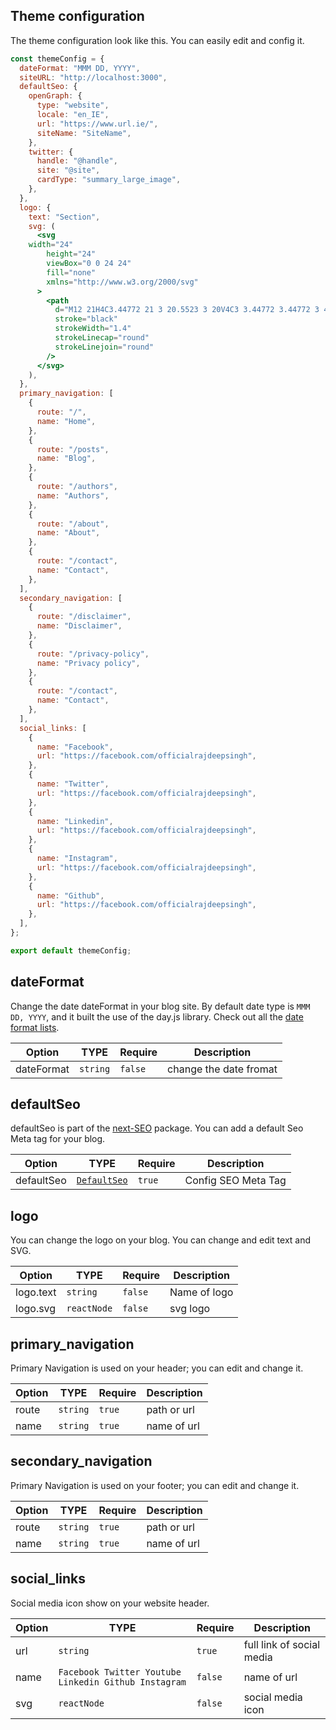 
## Theme configuration

The theme configuration look like this. You can easily edit and config it.

```jsx filename="theme.config.tsx"
const themeConfig = {
  dateFormat: "MMM DD, YYYY",
  siteURL: "http://localhost:3000",
  defaultSeo: {
    openGraph: {
      type: "website",
      locale: "en_IE",
      url: "https://www.url.ie/",
      siteName: "SiteName",
    },
    twitter: {
      handle: "@handle",
      site: "@site",
      cardType: "summary_large_image",
    },
  },
  logo: {
    text: "Section",
    svg: (
      <svg
    width="24"
        height="24"
        viewBox="0 0 24 24"
        fill="none"
        xmlns="http://www.w3.org/2000/svg"
      >
        <path
          d="M12 21H4C3.44772 21 3 20.5523 3 20V4C3 3.44772 3.44772 3 4 3H20C20.5523 3 21 3.44772 21 4V12"
          stroke="black"
          strokeWidth="1.4"
          strokeLinecap="round"
          strokeLinejoin="round"
        />
      </svg>
    ),
  },
  primary_navigation: [
    {
      route: "/",
      name: "Home",
    },
    {
      route: "/posts",
      name: "Blog",
    },
    {
      route: "/authors",
      name: "Authors",
    },
    {
      route: "/about",
      name: "About",
    },
    {
      route: "/contact",
      name: "Contact",
    },
  ],
  secondary_navigation: [
    {
      route: "/disclaimer",
      name: "Disclaimer",
    },
    {
      route: "/privacy-policy",
      name: "Privacy policy",
    },
    {
      route: "/contact",
      name: "Contact",
    },
  ],
  social_links: [
    {
      name: "Facebook",
      url: "https://facebook.com/officialrajdeepsingh",
    },
    {
      name: "Twitter",
      url: "https://facebook.com/officialrajdeepsingh",
    },
    {
      name: "Linkedin",
      url: "https://facebook.com/officialrajdeepsingh",
    },
    {
      name: "Instagram",
      url: "https://facebook.com/officialrajdeepsingh",
    },
    {
      name: "Github",
      url: "https://facebook.com/officialrajdeepsingh",
    },
  ],
};

export default themeConfig;

```

## dateFormat
Change the date dateFormat in your blog site. By default date type is `MMM DD, YYYY`, and it built the use of the day.js library. Check out all the [date format lists](https://day.js.org/docs/en/display/format).

 Option       | TYPE          | Require|  Description 
------------- | ------------- | ------- | -------------
dateFormat  | `string`  |  `false` | change the date fromat 


## defaultSeo
defaultSeo is part of the [next-SEO]((https://github.com/garmeeh/next-seo)) package. You can add a default Seo Meta tag for your blog.

Option       | TYPE          | Require |  Description 
------------- | ------------- | ------- | ------
defaultSeo | [`DefaultSeo`](https://github.com/garmeeh/next-seo#default-seo-configuration)  | `true` | Config SEO Meta Tag


## logo
You can change the logo on your blog. You can change and edit text and SVG.

Option       | TYPE          | Require |  Description
------------- | ------------- | ------ | -------------
logo.text  | `string`  | `false` | Name of logo
logo.svg   |  `reactNode` | `false` | svg logo


##  primary_navigation
Primary Navigation is used on your header; you can edit and change it. 


Option       | TYPE          | Require |  Description
------------- | ------------- | ------ | -------------
 route | `string`  | `true` | path or url 
 name | `string`   |  `true` | name of url


##  secondary_navigation
Primary Navigation is used on your footer; you can edit and change it. 

Option       | TYPE          | Require |  Description
------------- | ------------- | ------ | -------------
 route | `string`  | `true` | path or url 
 name | `string`   |  `true` | name of url


## social_links
Social media icon show on your website header.

Option       | TYPE          | Require |  Description
------------- | ------------- | ------ | -------------
 url | `string`  | `true` | full link of social media  
 name | `Facebook Twitter Youtube Linkedin Github Instagram` |  `false` | name of url 
svg |  `reactNode` | `false` | social media icon
